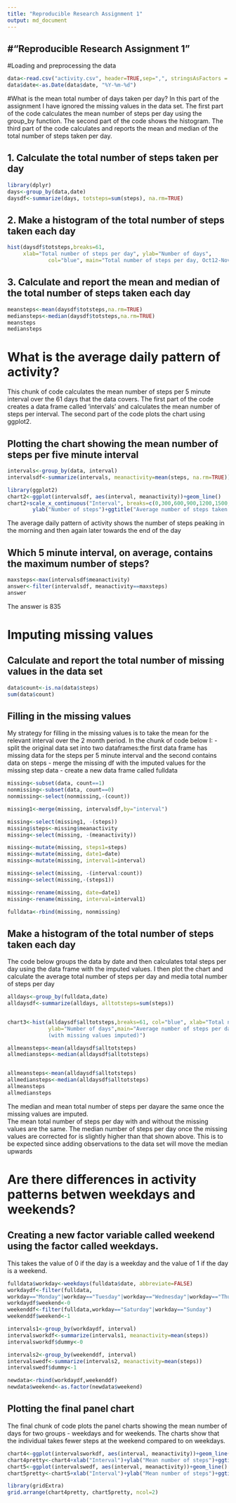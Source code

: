 ```yaml
---
title: "Reproducible Research Assignment 1"
output: md_document
---
```


#"Reproducible Research Assignment 1"
---

#Loading and preprocessing the data

```r
data<-read.csv("activity.csv", header=TRUE,sep=",", stringsAsFactors = FALSE)
data$date<-as.Date(data$date, "%Y-%m-%d")
```

#What is the mean total number of days taken per day?
In this part of the assignment I have ignored the missing values in the data set. The first part of the code calculates the mean number of steps per day using the group_by function. The second part of the code shows the histogram. The third part of the code calculates and reports the mean and median of the total number of steps taken per day.

## 1. Calculate the total number of steps taken per day
```r
library(dplyr)
days<-group_by(data,date)
daysdf<-summarize(days, totsteps=sum(steps), na.rm=TRUE)
```
## 2. Make a histogram of the total number of steps taken each day

```r
hist(daysdf$totsteps,breaks=61, 
     xlab="Total number of steps per day", ylab="Number of days",
             col="blue", main="Total number of steps per day, Oct12-Nov12")
```

## 3. Calculate and report the mean and median of the total number of steps taken each day

```r
meansteps<-mean(daysdf$totsteps,na.rm=TRUE)
mediansteps<-median(daysdf$totsteps,na.rm=TRUE)
meansteps
mediansteps
```

# What is the average daily pattern of activity?
This chunk of code calculates the mean number of steps per 5 minute interval over the 61 days that the data covers. The first part of the code creates a data frame called 'intervals' and calculates the mean number of steps per interval. The second part of the code plots the chart using ggplot2. 

## Plotting the chart showing the mean number of steps per five minute interval

```r
intervals<-group_by(data, interval)
intervalsdf<-summarize(intervals, meanactivity=mean(steps, na.rm=TRUE))

library(ggplot2)
chart2<-ggplot(intervalsdf, aes(interval, meanactivity))+geom_line()
chart2+scale_x_continuous("Interval", breaks=c(0,300,600,900,1200,1500,1800,2100,2355))+
        ylab("Number of steps")+ggtitle("Average number of steps taken per five minute interval")
```
  The average daily pattern of activity shows the number of steps peaking in the morning and then again later towards the end of the day

## Which 5 minute interval, on average, contains the maximum number of steps?

```r
maxsteps<-max(intervalsdf$meanactivity)
answer<-filter(intervalsdf, meanactivity==maxsteps)
answer
```
The answer is 835

# Imputing missing values

## Calculate and report the total number of missing values in the data set
``` r
data$count<-is.na(data$steps)
sum(data$count)
```

## Filling in the missing values

My strategy for filling in the missing values is to take the mean for the relevant interval 
over the 2 month period. In the chunk of code below I:
- split the original data set into two dataframes:the first data frame has missing data for the steps per 5 minute interval and the second contains data on steps
- merge the missing df with the imputed values for the missing step data
- create a new data frame called fulldata

``` r
missing<-subset(data, count==1)
nonmissing<-subset(data, count==0)
nonmissing<-select(nonmissing,-(count))

missing1<-merge(missing, intervalsdf,by="interval")

missing<-select(missing1, -(steps))
missing$steps<-missing$meanactivity
missing<-select(missing, -(meanactivity))

missing<-mutate(missing, steps1=steps)
missing<-mutate(missing, date1=date)
missing<-mutate(missing, interval1=interval)

missing<-select(missing, -(interval:count))
missing<-select(missing,-(steps1))

missing<-rename(missing, date=date1)
missing<-rename(missing, interval=interval1)

fulldata<-rbind(missing, nonmissing)
```

## Make a histogram of the total number of steps taken each day
The code below groups the data by date and then calculates total steps per day using the data frame with the imputed values. I then plot the chart and calculate the average total number of steps per day and media total number of steps per day

``` r
alldays<-group_by(fulldata,date)
alldaysdf<-summarize(alldays, alltotsteps=sum(steps))


chart3<-hist(alldaysdf$alltotsteps,breaks=61, col="blue", xlab="Total number of steps per day",
             ylab="Number of days",main="Average number of steps per day 
             (with missing values imputed)")

allmeansteps<-mean(alldaysdf$alltotsteps)
allmediansteps<-median(alldaysdf$alltotsteps)


allmeansteps<-mean(alldaysdf$alltotsteps)
allmediansteps<-median(alldaysdf$alltotsteps)
allmeansteps
allmediansteps
```
The median and mean total number of steps per dayare the same once the missing values are imputed.    
The mean total number of steps per day with and without the missing values are the same. The median number of steps per day once the missing values are corrected for is slightly higher than that shown above. This is to be expected since adding observations to the data set will move the median upwards

# Are there differences in activity patterns betwen weekdays and weekends?
## Creating a new factor variable called weekend using the factor called weekdays.  

This takes the value of 0 if the day is a weekday and the value of 1 if the day is a weekend.

``` r

fulldata$workday<-weekdays(fulldata$date, abbreviate=FALSE)
workdaydf<-filter(fulldata, 
workday=="Monday"|workday=="Tuesday"|workday=="Wednesday"|workday=="Thursday"|workday=="Friday")
workdaydf$weekend<-0
weekenddf<-filter(fulldata,workday=="Saturday"|workday=="Sunday")
weekenddf$weekend<-1

intervals1<-group_by(workdaydf, interval)
intervalsworkdf<-summarize(intervals1, meanactivity=mean(steps))
intervalsworkdf$dummy<-0

intervals2<-group_by(weekenddf, interval)
intervalswedf<-summarize(intervals2, meanactivity=mean(steps))
intervalswedf$dummy<-1

newdata<-rbind(workdaydf,weekenddf)
newdata$weekend<-as.factor(newdata$weekend)
```

## Plotting the final panel chart
The final chunk of code plots the panel charts showing the mean number of days for two groups - weekdays and for weekends. The charts show that the individual takes fewer steps at the weekend compared to on weekdays. 

``` r
chart4<-ggplot(intervalsworkdf, aes(interval, meanactivity))+geom_line()
chart4pretty<-chart4+xlab("Interval")+ylab("Mean number of steps")+ggtitle("Weekdays")
chart5<-ggplot(intervalswedf, aes(interval, meanactivity))+geom_line()
chart5pretty<-chart5+xlab("Interval")+ylab("Mean number of steps")+ggtitle("Weekends")

library(gridExtra)
grid.arrange(chart4pretty, chart5pretty, ncol=2)
```



